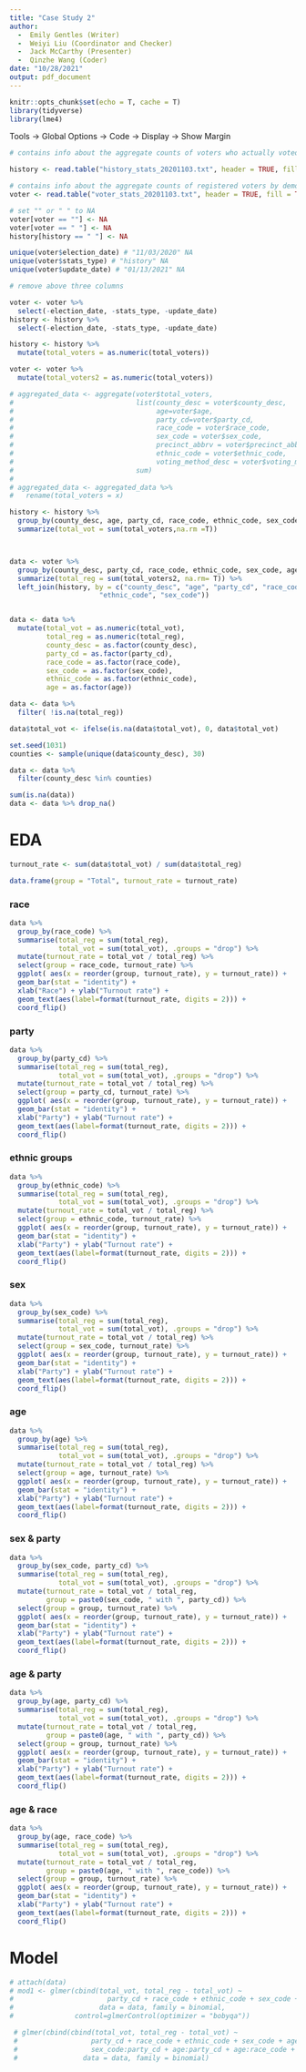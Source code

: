 ```yaml
---
title: "Case Study 2"
author:   
  -  Emily Gentles (Writer)
  -  Weiyi Liu (Coordinator and Checker)
  -  Jack McCarthy (Presenter)  
  -  Qinzhe Wang (Coder)  
date: "10/28/2021"
output: pdf_document
---
```


```r
knitr::opts_chunk$set(echo = T, cache = T)
library(tidyverse)
library(lme4)
```


Tools -> Global Options -> Code -> Display -> Show Margin

```r
# contains info about the aggregate counts of voters who actually voted by demographic variables

history <- read.table("history_stats_20201103.txt", header = TRUE, fill = TRUE, sep = '\t')

# contains info about the aggregate counts of registered voters by demographic variables
voter <- read.table("voter_stats_20201103.txt", header = TRUE, fill = TRUE, sep = '\t')
```

```r
# set "" or " " to NA
voter[voter == ""] <- NA
voter[voter == " "] <- NA
history[history == " "] <- NA

unique(voter$election_date) # "11/03/2020" NA 
unique(voter$stats_type) # "history" NA  
unique(voter$update_date) # "01/13/2021" NA     

# remove above three columns

voter <- voter %>%
  select(-election_date, -stats_type, -update_date)
history <- history %>%
  select(-election_date, -stats_type, -update_date)

history <- history %>%
  mutate(total_voters = as.numeric(total_voters))

voter <- voter %>%
  mutate(total_voters2 = as.numeric(total_voters))

```


```r
# aggregated_data <- aggregate(voter$total_voters,
#                              list(county_desc = voter$county_desc,
#                                   age=voter$age,
#                                   party_cd=voter$party_cd, 
#                                   race_code = voter$race_code, 
#                                   sex_code = voter$sex_code, 
#                                   precinct_abbrv = voter$precinct_abbrv,
#                                   ethnic_code = voter$ethnic_code,
#                                   voting_method_desc = voter$voting_method_desc),
#                              sum)
# 
# aggregated_data <- aggregated_data %>%
#   rename(total_voters = x)

```


```r

history <- history %>%
  group_by(county_desc, age, party_cd, race_code, ethnic_code, sex_code) %>%
  summarize(total_vot = sum(total_voters,na.rm =T))



data <- voter %>%
  group_by(county_desc, party_cd, race_code, ethnic_code, sex_code, age) %>%
  summarize(total_reg = sum(total_voters2, na.rm= T)) %>%
  left_join(history, by = c("county_desc", "age", "party_cd", "race_code",
                      "ethnic_code", "sex_code"))



```


```r
data <- data %>%
  mutate(total_vot = as.numeric(total_vot), 
         total_reg = as.numeric(total_reg), 
         county_desc = as.factor(county_desc), 
         party_cd = as.factor(party_cd), 
         race_code = as.factor(race_code), 
         sex_code = as.factor(sex_code), 
         ethnic_code = as.factor(ethnic_code), 
         age = as.factor(age))

```

```r
data <- data %>%
  filter( !is.na(total_reg))

data$total_vot <- ifelse(is.na(data$total_vot), 0, data$total_vot)

```



```r
set.seed(1031)
counties <- sample(unique(data$county_desc), 30)

data <- data %>%
  filter(county_desc %in% counties)
```

```r
sum(is.na(data))
data <- data %>% drop_na()
```
# EDA

```r
turnout_rate <- sum(data$total_vot) / sum(data$total_reg)

data.frame(group = "Total", turnout_rate = turnout_rate)

```

### race

```r
data %>%
  group_by(race_code) %>%
  summarise(total_reg = sum(total_reg),
            total_vot = sum(total_vot), .groups = "drop") %>%
  mutate(turnout_rate = total_vot / total_reg) %>%
  select(group = race_code, turnout_rate) %>%
  ggplot( aes(x = reorder(group, turnout_rate), y = turnout_rate)) +
  geom_bar(stat = "identity") +
  xlab("Race") + ylab("Turnout rate") +
  geom_text(aes(label=format(turnout_rate, digits = 2))) +
  coord_flip()


```



### party

```r
data %>%
  group_by(party_cd) %>%
  summarise(total_reg = sum(total_reg),
            total_vot = sum(total_vot), .groups = "drop") %>%
  mutate(turnout_rate = total_vot / total_reg) %>%
  select(group = party_cd, turnout_rate) %>%
  ggplot( aes(x = reorder(group, turnout_rate), y = turnout_rate)) +
  geom_bar(stat = "identity") +
  xlab("Party") + ylab("Turnout rate") +
  geom_text(aes(label=format(turnout_rate, digits = 2))) +
  coord_flip()

```

### ethnic groups

```r
data %>%
  group_by(ethnic_code) %>%
  summarise(total_reg = sum(total_reg),
            total_vot = sum(total_vot), .groups = "drop") %>%
  mutate(turnout_rate = total_vot / total_reg) %>%
  select(group = ethnic_code, turnout_rate) %>%
  ggplot( aes(x = reorder(group, turnout_rate), y = turnout_rate)) +
  geom_bar(stat = "identity") +
  xlab("Party") + ylab("Turnout rate") +
  geom_text(aes(label=format(turnout_rate, digits = 2))) +
  coord_flip()

```



### sex

```r
data %>%
  group_by(sex_code) %>%
  summarise(total_reg = sum(total_reg),
            total_vot = sum(total_vot), .groups = "drop") %>%
  mutate(turnout_rate = total_vot / total_reg) %>%
  select(group = sex_code, turnout_rate) %>%
  ggplot( aes(x = reorder(group, turnout_rate), y = turnout_rate)) +
  geom_bar(stat = "identity") +
  xlab("Party") + ylab("Turnout rate") +
  geom_text(aes(label=format(turnout_rate, digits = 2))) +
  coord_flip()

```

### age

```r
data %>%
  group_by(age) %>%
  summarise(total_reg = sum(total_reg),
            total_vot = sum(total_vot), .groups = "drop") %>%
  mutate(turnout_rate = total_vot / total_reg) %>%
  select(group = age, turnout_rate) %>%
  ggplot( aes(x = reorder(group, turnout_rate), y = turnout_rate)) +
  geom_bar(stat = "identity") +
  xlab("Party") + ylab("Turnout rate") +
  geom_text(aes(label=format(turnout_rate, digits = 2))) +
  coord_flip()

```

### sex & party

```r
data %>%
  group_by(sex_code, party_cd) %>%
  summarise(total_reg = sum(total_reg),
            total_vot = sum(total_vot), .groups = "drop") %>%
  mutate(turnout_rate = total_vot / total_reg,
         group = paste0(sex_code, " with ", party_cd)) %>%
  select(group = group, turnout_rate) %>%
  ggplot( aes(x = reorder(group, turnout_rate), y = turnout_rate)) +
  geom_bar(stat = "identity") +
  xlab("Party") + ylab("Turnout rate") +
  geom_text(aes(label=format(turnout_rate, digits = 2))) +
  coord_flip()

```

###  age & party

```r
data %>%
  group_by(age, party_cd) %>%
  summarise(total_reg = sum(total_reg),
            total_vot = sum(total_vot), .groups = "drop") %>%
  mutate(turnout_rate = total_vot / total_reg,
         group = paste0(age, " with ", party_cd)) %>%
  select(group = group, turnout_rate) %>%
  ggplot( aes(x = reorder(group, turnout_rate), y = turnout_rate)) +
  geom_bar(stat = "identity") +
  xlab("Party") + ylab("Turnout rate") +
  geom_text(aes(label=format(turnout_rate, digits = 2))) +
  coord_flip()


```


### age & race

```r
data %>%
  group_by(age, race_code) %>%
  summarise(total_reg = sum(total_reg),
            total_vot = sum(total_vot), .groups = "drop") %>%
  mutate(turnout_rate = total_vot / total_reg,
         group = paste0(age, " with ", race_code)) %>%
  select(group = group, turnout_rate) %>%
  ggplot( aes(x = reorder(group, turnout_rate), y = turnout_rate)) +
  geom_bar(stat = "identity") +
  xlab("Party") + ylab("Turnout rate") +
  geom_text(aes(label=format(turnout_rate, digits = 2))) +
  coord_flip()


```

# Model


```r
# attach(data)
# mod1 <- glmer(cbind(total_vot, total_reg - total_vot) ~
#                       party_cd + race_code + ethnic_code + sex_code + age + (1|county_desc),
#                     data = data, family = binomial,
#               control=glmerControl(optimizer = "bobyqa"))
```






```r
 # glmer(cbind(cbind(total_vot, total_reg - total_vot) ~
 #                  party_cd + race_code + ethnic_code + sex_code + age +
 #                  sex_code:party_cd + age:party_cd + age:race_code + (1|county_desc),
 #                data = data, family = binomial)

```



```r


```



```r


```

































